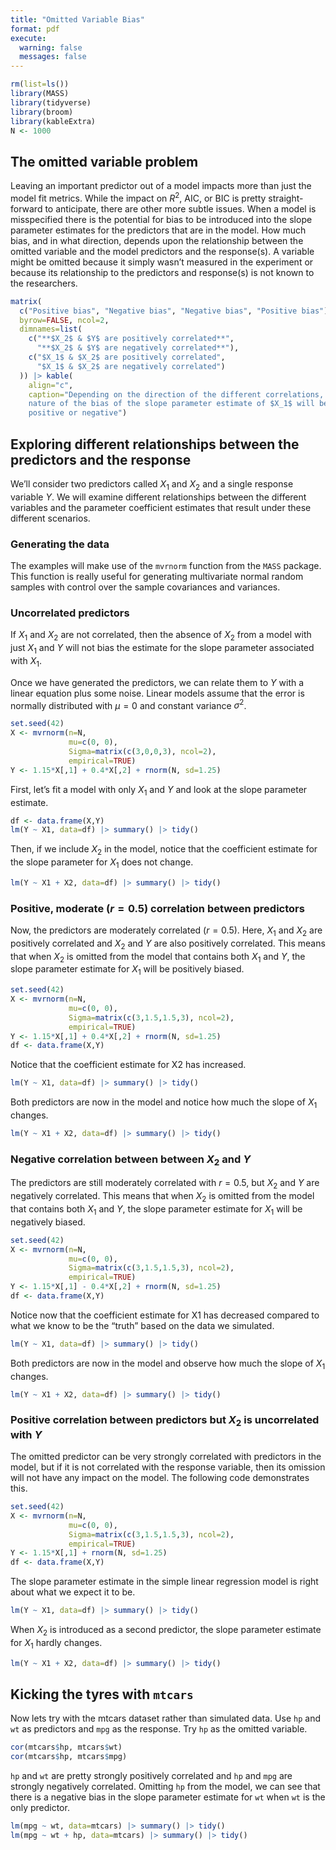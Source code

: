 ---
title: "Omitted Variable Bias"
format: pdf
execute: 
  warning: false
  messages: false
---

```{r initial setup}
rm(list=ls())
library(MASS)
library(tidyverse)
library(broom)
library(kableExtra)
N <- 1000
```

## The omitted variable problem
Leaving an important predictor out of a model impacts more than just the model
fit metrics. While the impact on $R^2$, AIC, or BIC is pretty straight-forward
to anticipate, there are other more subtle issues. When a model is misspecified
there is the potential for bias to be introduced into the slope parameter
estimates for the predictors that are in the model. How much bias, and in what
direction, depends upon the relationship between the omitted variable and the
model predictors and the response(s). A variable might be omitted because it
simply wasn't measured in the experiment or because its relationship to the
predictors and response(s) is not known to the researchers.

```{r}
matrix(
  c("Positive bias", "Negative bias", "Negative bias", "Positive bias"), 
  byrow=FALSE, ncol=2,
  dimnames=list(
    c("**$X_2$ & $Y$ are positively correlated**", 
      "**$X_2$ & $Y$ are negatively correlated**"),
    c("$X_1$ & $X_2$ are positively correlated", 
      "$X_1$ & $X_2$ are negatively correlated")
  )) |> kable(
    align="c",
    caption="Depending on the direction of the different correlations, the 
    nature of the bias of the slope parameter estimate of $X_1$ will be either 
    positive or negative")
```

## Exploring different relationships between the predictors and the response
We'll consider two predictors called $X_1$ and $X_2$ and a single response
variable $Y$. We will examine different relationships between the different
variables and the parameter coefficient estimates that result under these
different scenarios.

### Generating the data
The examples will make use of the `mvrnorm` function from the `MASS` package.
This function is really useful for generating multivariate normal random samples
with control over the sample covariances and variances.

### Uncorrelated predictors
If $X_1$ and $X_2$ are not correlated, then the absence of $X_2$ from a model
with just $X_1$ and $Y$ will not bias the estimate for the slope parameter
associated with $X_1$.

Once we have generated the predictors, we can relate them to $Y$ with a linear
equation plus some noise. Linear models assume that the error is normally
distributed with $\mu=0$ and constant variance $\sigma^2$.

```{r}
set.seed(42)
X <- mvrnorm(n=N,
             mu=c(0, 0),
             Sigma=matrix(c(3,0,0,3), ncol=2),
             empirical=TRUE)
Y <- 1.15*X[,1] + 0.4*X[,2] + rnorm(N, sd=1.25)
```

First, let's fit a model with only $X_1$ and $Y$ and look at the slope parameter
estimate.

```{r}
df <- data.frame(X,Y)
lm(Y ~ X1, data=df) |> summary() |> tidy()
```
Then, if we include $X_2$ in the model, notice that the coefficient estimate for
the slope parameter for $X_1$ does not change.

```{r}
lm(Y ~ X1 + X2, data=df) |> summary() |> tidy()
```

### Positive, moderate ($r=0.5$) correlation between predictors
Now, the predictors are moderately correlated ($r=0.5$). Here, $X_1$
and $X_2$ are positively correlated and $X_2$ and $Y$ are also positively
correlated. This means that when $X_2$ is omitted from the model that contains
both $X_1$ and $Y$, the slope parameter estimate for $X_1$ will be positively
biased.

```{r}
set.seed(42)
X <- mvrnorm(n=N,
             mu=c(0, 0),
             Sigma=matrix(c(3,1.5,1.5,3), ncol=2),
             empirical=TRUE)
Y <- 1.15*X[,1] + 0.4*X[,2] + rnorm(N, sd=1.25)
df <- data.frame(X,Y)
```

Notice that the coefficient estimate for X2 has increased.
```{r}
lm(Y ~ X1, data=df) |> summary() |> tidy()
```

Both predictors are now in the model and notice how much the slope of $X_1$ 
changes.
```{r}
lm(Y ~ X1 + X2, data=df) |> summary() |> tidy()
```

### Negative correlation between between $X_2$ and $Y$
The predictors are still moderately correlated with $r=0.5$, but $X_2$ and $Y$
are negatively correlated. This means that when $X_2$ is omitted from the model
that contains both $X_1$ and $Y$, the slope parameter estimate for $X_1$ will be
negatively biased.

```{r}
set.seed(42)
X <- mvrnorm(n=N,
             mu=c(0, 0),
             Sigma=matrix(c(3,1.5,1.5,3), ncol=2),
             empirical=TRUE)
Y <- 1.15*X[,1] - 0.4*X[,2] + rnorm(N, sd=1.25)
df <- data.frame(X,Y)
```

Notice now that the coefficient estimate for X1 has decreased compared to what
we know to be the "truth" based on the data we simulated.
```{r}
lm(Y ~ X1, data=df) |> summary() |> tidy()
```

Both predictors are now in the model and observe how much the slope of $X_1$ 
changes.
```{r}
lm(Y ~ X1 + X2, data=df) |> summary() |> tidy()
```

### Positive correlation between predictors but $X_2$ is uncorrelated with $Y$
The omitted predictor can be very strongly correlated with predictors in the
model, but if it is not correlated with the response variable, then its omission
will not have any impact on the model. The following code demonstrates this.

```{r}
set.seed(42)
X <- mvrnorm(n=N,
             mu=c(0, 0),
             Sigma=matrix(c(3,1.5,1.5,3), ncol=2),
             empirical=TRUE)
Y <- 1.15*X[,1] + rnorm(N, sd=1.25)
df <- data.frame(X,Y)
```

The slope parameter estimate in the simple linear regression model is right 
about what we expect it to be.
```{r}
lm(Y ~ X1, data=df) |> summary() |> tidy()
```

When $X_2$ is introduced as a second predictor, the slope parameter estimate for
$X_1$ hardly changes.
```{r}
lm(Y ~ X1 + X2, data=df) |> summary() |> tidy()
```


## Kicking the tyres with `mtcars`
Now lets try with the mtcars dataset rather than simulated data. Use `hp` and 
`wt` as predictors and `mpg` as the response. Try `hp` as the omitted variable.

```{r}
cor(mtcars$hp, mtcars$wt)
cor(mtcars$hp, mtcars$mpg)
```

`hp` and `wt` are pretty strongly positively correlated and `hp` and `mpg` are
strongly negatively correlated. Omitting `hp` from the model, we can see that
there is a negative bias in the slope parameter estimate for `wt` when `wt` is 
the only predictor.

```{r}
lm(mpg ~ wt, data=mtcars) |> summary() |> tidy()
lm(mpg ~ wt + hp, data=mtcars) |> summary() |> tidy()
```

